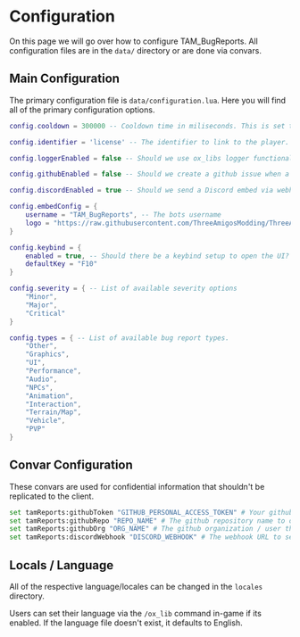 # Configuration

On this page we will go over how to configure TAM_BugReports. All configuration files are in the `data/` directory or are done via convars.


## Main Configuration

The primary configuration file is `data/configuration.lua`. Here you will find all of the primary configuration options.
```lua
config.cooldown = 300000 -- Cooldown time in miliseconds. This is set to 300000 (15 minutes) by default.

config.identifier = 'license' -- The identifier to link to the player. Will be formated like:  Username | Identifier. Available options are: https://docs.fivem.net/docs/scripting-reference/runtimes/lua/functions/GetPlayerIdentifiers/#license-types

config.loggerEnabled = false -- Should we use ox_libs logger functionality?

config.githubEnabled = false -- Should we create a github issue when a user submits a bug report?

config.discordEnabled = true -- Should we send a Discord embed via webhook when a user submits a bug report?

config.embedConfig = {
    username = "TAM_BugReports", -- The bots username
    logo = "https://raw.githubusercontent.com/ThreeAmigosModding/ThreeAmigosModding/refs/heads/main/img/tam_logo_1k.png" -- Direct image link to the bots profile picture.
}

config.keybind = {
    enabled = true, -- Should there be a keybind setup to open the UI?
    defaultKey = "F10"
}

config.severity = { -- List of available severity options
    "Minor",
    "Major",
    "Critical"
}

config.types = { -- List of available bug report types.
    "Other",
    "Graphics",
    "UI",
    "Performance",
    "Audio",
    "NPCs",
    "Animation",
    "Interaction",
    "Terrain/Map",
    "Vehicle",
    "PVP"
}
```

## Convar Configuration

These convars are used for confidential information that shouldn't be replicated to the client.
```bash
set tamReports:githubToken "GITHUB_PERSONAL_ACCESS_TOKEN" # Your github personal access token
set tamReports:githubRepo "REPO_NAME" # The github repository name to open the issue on.
set tamReports:githubOrg "ORG_NAME" # The github organization / user that owns the github repository.
set tamReports:discordWebhook "DISCORD_WEBHOOK" # The webhook URL to send discord messages to.
```

## Locals / Language

All of the respective language/locales can be changed in the `locales` directory. 

Users can set their language via the `/ox_lib` command in-game if its enabled. If the language file doesn't exist, it defaults to English.